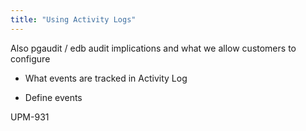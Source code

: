 ```yaml
---
title: "Using Activity Logs"
---
```


Also pgaudit / edb audit implications and what we allow customers to configure

- What events are tracked in Activity Log

- Define events

UPM-931
